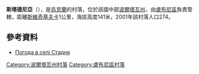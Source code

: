 {{coord|49|58|25|N|33|14|22|E|scale:100000_region:UA|display=title}}

'''斯塔德尼亞'''（{{lang-uk|Стадня}}），是[[烏克蘭|烏克蘭]]的村落，位於該國中部[[波爾塔瓦州|波爾塔瓦州]]，由[[盧布尼區|盧布尼區]]負責管轄，距離[[斯維奇基夫卡_(盧布尼區)|斯維奇基夫卡]]1公里，海拔高度141米，2001年該村落人口274。

==參考資料==
* [http://weather.in.ua/ua/poltavskaja/24789 Погода в селі Стадня] {{Wayback|url=http://weather.in.ua/ua/poltavskaja/24789 |date=20111219203917 }}

{{DEFAULTSORT:Стадня}}
[[Category:波爾塔瓦州村落|Category:波爾塔瓦州村落]]
[[Category:盧布尼區村落|Category:盧布尼區村落]]


{{Poltava-geo-stub}}